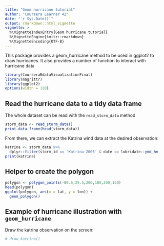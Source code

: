 ```yaml
---
title: "Geom hurricane tutorial"
author: "Coursera Learner 42"
date: "`r Sys.Date()`"
output: rmarkdown::html_vignette
vignette: >
  %\VignetteIndexEntry{Geom hurricane tutorial}
  %\VignetteEngine{knitr::rmarkdown}
  %\VignetteEncoding{UTF-8}
---
```


This package provides a geom_hurricane method to be used in ggplot2 to draw hurricanes. It also provides a number of function to interact with hurricane data

```r
library(CourseraRdataVisualizationFinal)
library(magrittr)
library(ggplot2)
options(width = 120)
```

## Read the hurricane data to a tidy data frame

The whole dataset can be read with the `read_storm_data` method

```r
storm_data <- read_storm_data()
print.data.frame(head(storm_data))
```

From there, we can extract the Katrina wind data at the desired observation:

```r
katrina <- storm_data %>%
  dplyr::filter(storm_id == 'Katrina-2005' & date == lubridate::ymd_hm("2005-08-29 12:00"))
print(katrina)
```

## Helper to create the polygon
```r
polygon <- polygon_points(-89.6,29.5,200,100,200,150)
head(polygon)
ggplot(polygon, aes(x = lat, y = lon)) +
  geom_polygon()
```



## Example of hurricane illustration with `geom_hurricane`

Draw the katrina observation on the screen:
```r
# draw_katrina()
```